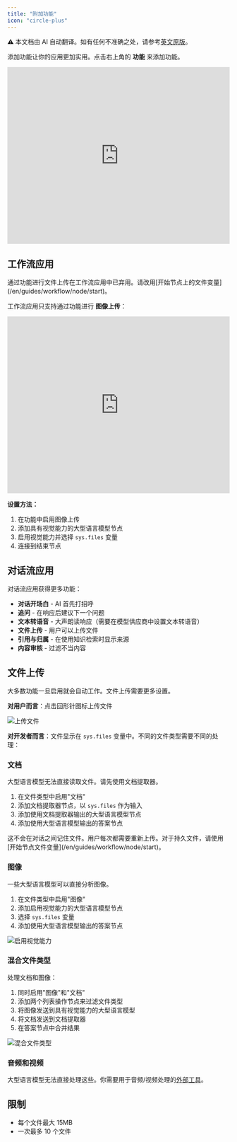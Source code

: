 ```yaml
---
title: "附加功能"
icon: "circle-plus"
---
```


<Note> ⚠️ 本文档由 AI 自动翻译。如有任何不准确之处，请参考[英文原版](/en/documentation/pages/build/additional-features)。</Note>


添加功能让你的应用更加实用。点击右上角的 **功能** 来添加功能。

<iframe
  src="https://www.motionshot.app/walkthrough/6773d34ad27e58127b913945/embed?fullscreen=1&hideAsSteps=1&hideCopy=1&hideDownload=1&hideSteps=1"
  width="100%"
  height="400px"
  frameborder="0"
  allowfullscreen
></iframe>

## 工作流应用

<Info>
  通过功能进行文件上传在工作流应用中已弃用。请改用[开始节点上的文件变量](/en/guides/workflow/node/start)。
</Info>

工作流应用只支持通过功能进行 **图像上传**：

<iframe
  src="https://www.motionshot.app/walkthrough/6773d3d86a0c3ed534f24da9/embed?fullscreen=1&hideAsSteps=1&hideCopy=1&hideDownload=1&hideSteps=1"
  width="100%"
  height="400px"
  frameborder="0"
  allowfullscreen
></iframe>

**设置方法：**
1. 在功能中启用图像上传
2. 添加具有视觉能力的大型语言模型节点
3. 启用视觉能力并选择 `sys.files` 变量
4. 连接到结束节点

## 对话流应用

对话流应用获得更多功能：

- **对话开场白** - AI 首先打招呼
- **追问** - 在响应后建议下一个问题
- **文本转语音** - 大声朗读响应（需要在模型供应商中设置文本转语音）
- **文件上传** - 用户可以上传文件
- **引用与归属** - 在使用知识检索时显示来源
- **内容审核** - 过滤不当内容

## 文件上传

大多数功能一旦启用就会自动工作。文件上传需要更多设置。

**对用户而言**：点击回形针图标上传文件

![上传文件](httpslify/en/guides/workflow/b18af11da3f339c496193d9732906849.png)

**对开发者而言**：文件显示在 `sys.files` 变量中。不同的文件类型需要不同的处理：

### 文档

大型语言模型无法直接读取文件。请先使用文档提取器。

1. 在文件类型中启用"文档"
2. 添加文档提取器节点，以 `sys.files` 作为输入
3. 添加使用文档提取器输出的大型语言模型节点
4. 添加使用大型语言模型输出的答案节点

<Warning>
  这不会在对话之间记住文件。用户每次都需要重新上传。对于持久文件，请使用[开始节点文件变量](/en/guides/workflow/node/start)。
</Warning>

### 图像

一些大型语言模型可以直接分析图像。

1. 在文件类型中启用"图像"  
2. 添加启用视觉能力的大型语言模型节点
3. 选择 `sys.files` 变量
4. 添加使用大型语言模型输出的答案节点

![启用视觉能力](https://assets-docs.dify.ai/dify-enterprise-mintlify/en/guides/workflow/3a3582bd9bc8ea94bbdbfeefe6a78571.png)

### 混合文件类型

处理文档和图像：

1. 同时启用"图像"和"文档"
2. 添加两个列表操作节点来过滤文件类型
3. 将图像发送到具有视觉能力的大型语言模型
4. 将文档发送到文档提取器
5. 在答案节点中合并结果

![混合文件类型](https://assets-docs.dify.ai/dify-enterprise-mintlify/en/guides/workflow/66471e8e67b2ede0c94bfa1cffeab834.png)

### 音频和视频

大型语言模型无法直接处理这些。你需要用于音频/视频处理的[外部工具](/en/guides/extension/api-based-extension/external-data-tool)。

## 限制

- 每个文件最大 15MB
- 一次最多 10 个文件
